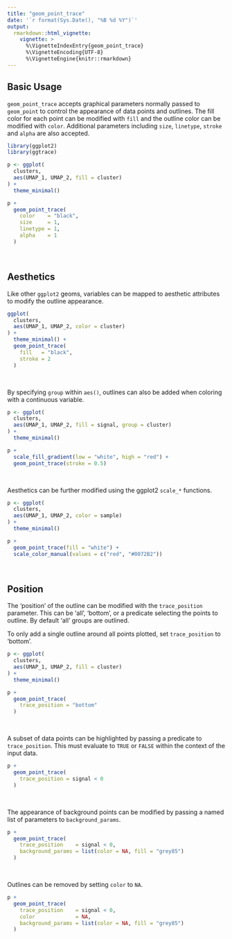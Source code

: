 ```yaml
---
title: "geom_point_trace"
date: '`r format(Sys.Date(), "%B %d %Y")`'
output:
  rmarkdown::html_vignette:
    vignette: >
      %\VignetteIndexEntry{geom_point_trace}
      %\VignetteEncoding{UTF-8}
      %\VignetteEngine{knitr::rmarkdown}
---
```


## Basic Usage

`geom_point_trace` accepts graphical parameters normally passed to `geom_point` to control the appearance of data points and outlines. The fill color for each point can be modified with `fill` and the outline color can be modified with `color`. Additional parameters including `size`, `linetype`, `stroke` and `alpha` are also accepted.

```r
library(ggplot2)
library(ggtrace)

p <- ggplot(
  clusters,
  aes(UMAP_1, UMAP_2, fill = cluster)
) + 
  theme_minimal()

p +
  geom_point_trace(
    color    = "black",
    size     = 1,
    linetype = 1,
    alpha    = 1
  )
```

<br>

## Aesthetics

Like other `ggplot2` geoms, variables can be mapped to aesthetic attributes to modify the outline appearance.

```r
ggplot(
  clusters,
  aes(UMAP_1, UMAP_2, color = cluster)
) +
  theme_minimal() +
  geom_point_trace(
    fill   = "black",
    stroke = 2
  )
```

<br>

By specifying `group` within `aes()`, outlines can also be added when coloring with a continuous variable.

```r
p <- ggplot(
  clusters,
  aes(UMAP_1, UMAP_2, fill = signal, group = cluster)
) +
  theme_minimal()

p +
  scale_fill_gradient(low = "white", high = "red") +
  geom_point_trace(stroke = 0.5)
```

<br>

Aesthetics can be further modified using the ggplot2 `scale_*` functions.

```r
p <- ggplot(
  clusters,
  aes(UMAP_1, UMAP_2, color = sample)
) +
  theme_minimal()

p +
  geom_point_trace(fill = "white") +
  scale_color_manual(values = c("red", "#0072B2"))
```

<br>

## Position

The 'position' of the outline can be modified with the `trace_position` parameter. This can be 'all', 'bottom', or a predicate selecting the points to outline. By default 'all' groups are outlined.

To only add a single outline around all points plotted, set `trace_position` to 'bottom'.

```r
p <- ggplot(
  clusters,
  aes(UMAP_1, UMAP_2, fill = cluster)
) +
  theme_minimal()

p +
  geom_point_trace(
    trace_position = "bottom"
  )
```

<br>

A subset of data points can be highlighted by passing a predicate to `trace_position`. This must evaluate to `TRUE` or `FALSE` within the context of the input data.

```r
p +
  geom_point_trace(
    trace_position = signal < 0
  )
```

<br>

The appearance of background points can be modified by passing a named list of parameters to `background_params`.

```r
p +
  geom_point_trace(
    trace_position    = signal < 0,
    background_params = list(color = NA, fill = "grey85")
  )
```

<br>

Outlines can be removed by setting `color` to `NA`.

```r
p +
  geom_point_trace(
    trace_position    = signal < 0,
    color             = NA,
    background_params = list(color = NA, fill = "grey85")
  )
```
